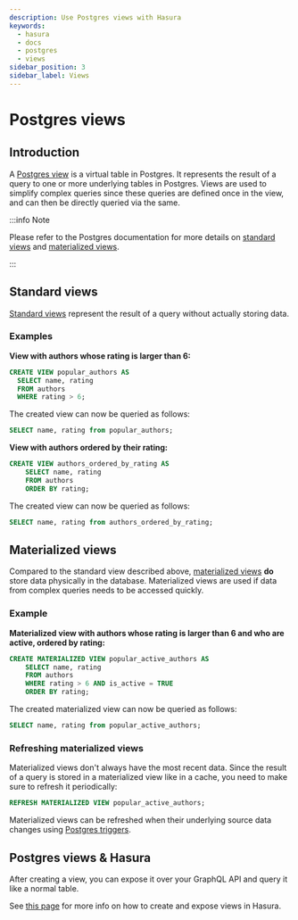 ```yaml
---
description: Use Postgres views with Hasura
keywords:
  - hasura
  - docs
  - postgres
  - views
sidebar_position: 3
sidebar_label: Views
---
```


# Postgres views

## Introduction

A [Postgres view](https://www.postgresql.org/docs/current/sql-createview.html) is a
virtual table in Postgres. It represents the result of a query to one or
more underlying tables in Postgres. Views are used to simplify complex
queries since these queries are defined once in the view, and can then
be directly queried via the same.

:::info Note

Please refer to the Postgres documentation for more details on [standard views](https://www.postgresql.org/docs/current/sql-createview.html) and
[materialized views](https://www.postgresql.org/docs/current/rules-materializedviews.html).

:::

## Standard views

[Standard views](https://www.postgresql.org/docs/current/sql-createview.html)
represent the result of a query without actually storing data.

### Examples

**View with authors whose rating is larger than 6:**

```sql
CREATE VIEW popular_authors AS
  SELECT name, rating
  FROM authors
  WHERE rating > 6;
```

The created view can now be queried as follows:

```sql
SELECT name, rating from popular_authors;
```

**View with authors ordered by their rating:**

```sql
CREATE VIEW authors_ordered_by_rating AS
    SELECT name, rating
    FROM authors
    ORDER BY rating;
```

The created view can now be queried as follows:

```sql
SELECT name, rating from authors_ordered_by_rating;
```

## Materialized views

Compared to the standard view described above, [materialized views](https://www.postgresql.org/docs/current/rules-materializedviews.html)
**do** store data physically in the database. Materialized views are
used if data from complex queries needs to be accessed quickly.

### Example

<div id="pg-materialized-view-example" />

**Materialized view with authors whose rating is larger than 6 and who
are active, ordered by rating:**

```sql
CREATE MATERIALIZED VIEW popular_active_authors AS
    SELECT name, rating
    FROM authors
    WHERE rating > 6 AND is_active = TRUE
    ORDER BY rating;
```

The created materialized view can now be queried as follows:

```sql
SELECT name, rating from popular_active_authors;
```

### Refreshing materialized views

Materialized views don't always have the most recent data. Since the
result of a query is stored in a materialized view like in a cache, you
need to make sure to refresh it periodically:

```sql
REFRESH MATERIALIZED VIEW popular_active_authors;
```

Materialized views can be refreshed when their underlying source data
changes using [Postgres triggers](/graphql/core/guides/postgres/triggers.mdx).

## Postgres views & Hasura

After creating a view, you can expose it over your GraphQL API and query
it like a normal table.

See [this page](/graphql/core/databases/postgres/schema/views.mdx) for more info on how to create and
expose views in Hasura.
